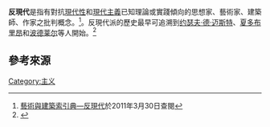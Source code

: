 '''反現代'''是指有對抗[[現代性|現代性]]和[[現代主義|現代主義]]已知理論或實踐傾向的思想家、藝術家、建築師、作家之批判概念。<ref>[http://db1x.sinica.edu.tw/caat/caat_rptcaatc.php?_op=?SUBJECT_ID:300264347 藝術與建築索引典—反現代]{{dead link|date=2017年12月 |bot=InternetArchiveBot |fix-attempted=yes }}於2011年3月30日查閱</ref>。反現代派的歷史最早可追溯到[[约瑟夫·德·迈斯特|约瑟夫·德·迈斯特]]、[[夏多布里昂|夏多布里昂]]和[[波德莱尔|波德莱尔]]等人開始。<ref>{{cite book | language =  | author = 安托瓦纳·贡巴尼翁 | coauthors =  | title = 反现代派 | url =  | date = 2009年3月 | location =  | publisher = 新知三联书店 | id =  | isbn = 9787108030382 | pages =  }}</ref>

==參考來源==
{{reflist}}

[[Category:主义|Category:主义]]